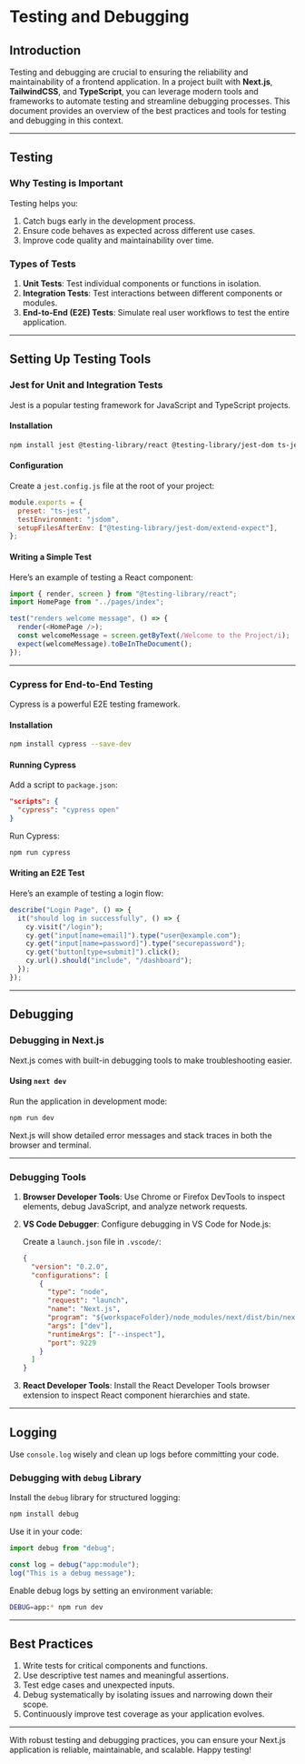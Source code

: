 # Testing and Debugging

## Introduction

Testing and debugging are crucial to ensuring the reliability and maintainability of a frontend application. In a project built with **Next.js**, **TailwindCSS**, and **TypeScript**, you can leverage modern tools and frameworks to automate testing and streamline debugging processes. This document provides an overview of the best practices and tools for testing and debugging in this context.

---

## Testing

### Why Testing is Important

Testing helps you:

1. Catch bugs early in the development process.
2. Ensure code behaves as expected across different use cases.
3. Improve code quality and maintainability over time.

### Types of Tests

1. **Unit Tests**: Test individual components or functions in isolation.
2. **Integration Tests**: Test interactions between different components or modules.
3. **End-to-End (E2E) Tests**: Simulate real user workflows to test the entire application.

---

## Setting Up Testing Tools

### Jest for Unit and Integration Tests

Jest is a popular testing framework for JavaScript and TypeScript projects.

#### Installation

```bash
npm install jest @testing-library/react @testing-library/jest-dom ts-jest --save-dev
```

#### Configuration

Create a `jest.config.js` file at the root of your project:

```javascript
module.exports = {
  preset: "ts-jest",
  testEnvironment: "jsdom",
  setupFilesAfterEnv: ["@testing-library/jest-dom/extend-expect"],
};
```

#### Writing a Simple Test

Here’s an example of testing a React component:

```typescript
import { render, screen } from "@testing-library/react";
import HomePage from "../pages/index";

test("renders welcome message", () => {
  render(<HomePage />);
  const welcomeMessage = screen.getByText(/Welcome to the Project/i);
  expect(welcomeMessage).toBeInTheDocument();
});
```

---

### Cypress for End-to-End Testing

Cypress is a powerful E2E testing framework.

#### Installation

```bash
npm install cypress --save-dev
```

#### Running Cypress

Add a script to `package.json`:

```json
"scripts": {
  "cypress": "cypress open"
}
```

Run Cypress:

```bash
npm run cypress
```

#### Writing an E2E Test

Here’s an example of testing a login flow:

```javascript
describe("Login Page", () => {
  it("should log in successfully", () => {
    cy.visit("/login");
    cy.get("input[name=email]").type("user@example.com");
    cy.get("input[name=password]").type("securepassword");
    cy.get("button[type=submit]").click();
    cy.url().should("include", "/dashboard");
  });
});
```

---

## Debugging

### Debugging in Next.js

Next.js comes with built-in debugging tools to make troubleshooting easier.

#### Using `next dev`

Run the application in development mode:

```bash
npm run dev
```

Next.js will show detailed error messages and stack traces in both the browser and terminal.

---

### Debugging Tools

1. **Browser Developer Tools**:
   Use Chrome or Firefox DevTools to inspect elements, debug JavaScript, and analyze network requests.

2. **VS Code Debugger**:
   Configure debugging in VS Code for Node.js:

   Create a `launch.json` file in `.vscode/`:

   ```json
   {
     "version": "0.2.0",
     "configurations": [
       {
         "type": "node",
         "request": "launch",
         "name": "Next.js",
         "program": "${workspaceFolder}/node_modules/next/dist/bin/next",
         "args": ["dev"],
         "runtimeArgs": ["--inspect"],
         "port": 9229
       }
     ]
   }
   ```

3. **React Developer Tools**:
   Install the React Developer Tools browser extension to inspect React component hierarchies and state.

---

## Logging

Use `console.log` wisely and clean up logs before committing your code.

### Debugging with `debug` Library

Install the `debug` library for structured logging:

```bash
npm install debug
```

Use it in your code:

```javascript
import debug from "debug";

const log = debug("app:module");
log("This is a debug message");
```

Enable debug logs by setting an environment variable:

```bash
DEBUG=app:* npm run dev
```

---

## Best Practices

1. Write tests for critical components and functions.
2. Use descriptive test names and meaningful assertions.
3. Test edge cases and unexpected inputs.
4. Debug systematically by isolating issues and narrowing down their scope.
5. Continuously improve test coverage as your application evolves.

---

With robust testing and debugging practices, you can ensure your Next.js application is reliable, maintainable, and scalable. Happy testing!
